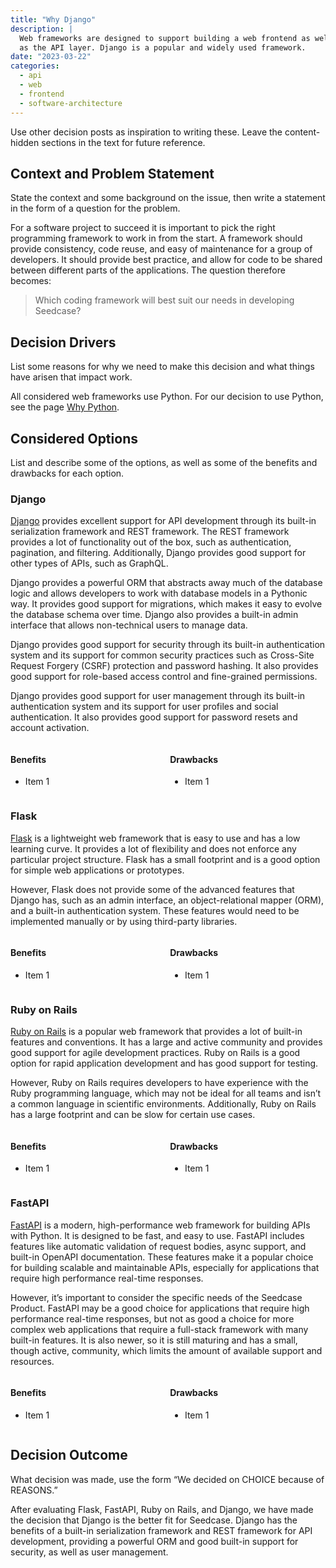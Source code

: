 ```yaml
---
title: "Why Django"
description: |
  Web frameworks are designed to support building a web frontend as well
  as the API layer. Django is a popular and widely used framework.
date: "2023-03-22"
categories:
  - api
  - web
  - frontend
  - software-architecture
---
```


<!--TODO #35 docs: Update 'Why Django' with Benefits and Drawbacks -->

::: content-hidden
Use other decision posts as inspiration to writing these. Leave the
content-hidden sections in the text for future reference.
:::

## Context and Problem Statement

::: content-hidden
State the context and some background on the issue, then write a
statement in the form of a question for the problem.
:::

For a software project to succeed it is important to pick the right
programming framework to work in from the start. A framework should
provide consistency, code reuse, and easy of maintenance for a group of
developers. It should provide best practice, and allow for code to be
shared between different parts of the applications. The question
therefore becomes:

> Which coding framework will best suit our needs in developing
> Seedcase?

## Decision Drivers

::: content-hidden
List some reasons for why we need to make this decision and what things
have arisen that impact work.
:::

All considered web frameworks use Python. For our decision to use
Python, see the page [Why Python](why-python.qmd).

## Considered Options

::: content-hidden
List and describe some of the options, as well as some of the benefits
and drawbacks for each option.
:::

### Django

[Django](https://www.djangoproject.com) provides excellent support for
API development through its built-in serialization framework and REST
framework. The REST framework provides a lot of functionality out of the
box, such as authentication, pagination, and filtering. Additionally,
Django provides good support for other types of APIs, such as GraphQL.

Django provides a powerful ORM that abstracts away much of the database
logic and allows developers to work with database models in a Pythonic
way. It provides good support for migrations, which makes it easy to
evolve the database schema over time. Django also provides a built-in
admin interface that allows non-technical users to manage data.

Django provides good support for security through its built-in
authentication system and its support for common security practices such
as Cross-Site Request Forgery (CSRF) protection and password hashing. It
also provides good support for role-based access control and
fine-grained permissions.

Django provides good support for user management through its built-in
authentication system and its support for user profiles and social
authentication. It also provides good support for password resets and
account activation.


::: {.columns}
::: {.column}
#### Benefits

- Item 1
:::
::: {.column}
#### Drawbacks

- Item 1
:::
:::

### Flask

[Flask](https://flask.palletsprojects.com/en/2.3.x/) is a lightweight
web framework that is easy to use and has a low learning curve. It
provides a lot of flexibility and does not enforce any particular
project structure. Flask has a small footprint and is a good option for
simple web applications or prototypes.

However, Flask does not provide some of the advanced features that
Django has, such as an admin interface, an object-relational mapper
(ORM), and a built-in authentication system. These features would need
to be implemented manually or by using third-party libraries.


::: {.columns}
::: {.column}
#### Benefits

- Item 1
:::
::: {.column}
#### Drawbacks

- Item 1
:::
:::

### Ruby on Rails

[Ruby on Rails](https://rubyonrails.org) is a popular web framework that
provides a lot of built-in features and conventions. It has a large and
active community and provides good support for agile development
practices. Ruby on Rails is a good option for rapid application
development and has good support for testing.

However, Ruby on Rails requires developers to have experience with the
Ruby programming language, which may not be ideal for all teams and
isn't a common language in scientific environments. Additionally, Ruby
on Rails has a large footprint and can be slow for certain use cases.


::: {.columns}
::: {.column}
#### Benefits

- Item 1
:::
::: {.column}
#### Drawbacks

- Item 1
:::
:::

### FastAPI

[FastAPI](https://fastapi.tiangolo.com) is a modern, high-performance
web framework for building APIs with Python. It is designed to be fast,
and easy to use. FastAPI includes features like automatic validation of
request bodies, async support, and built-in OpenAPI documentation. These
features make it a popular choice for building scalable and maintainable
APIs, especially for applications that require high performance
real-time responses.

However, it's important to consider the specific needs of the Seedcase
Product. FastAPI may be a good choice for applications that require high
performance real-time responses, but not as good a choice for more
complex web applications that require a full-stack framework with many
built-in features. It is also newer, so it is still maturing and has a
small, though active, community, which limits the amount of available
support and resources.


::: {.columns}
::: {.column}
#### Benefits

- Item 1
:::
::: {.column}
#### Drawbacks

- Item 1
:::
:::

## Decision Outcome

::: content-hidden
What decision was made, use the form "We decided on CHOICE because of
REASONS."
:::

After evaluating Flask, FastAPI, Ruby on Rails, and Django, we have made
the decision that Django is the better fit for Seedcase. Django has the
benefits of a built-in serialization framework and REST framework for
API development, providing a powerful ORM and good built-in support for
security, as well as user management.